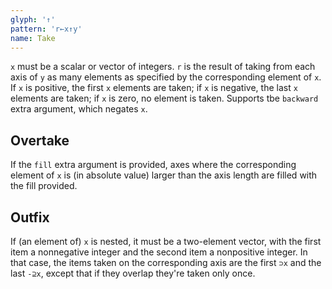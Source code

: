 ```yaml
---
glyph: '↑'
pattern: 'r←x↑y'
name: Take
---
```


`x` must be a scalar or vector of integers. `r` is the result of taking from each axis of `y` as many elements as specified by the corresponding element of `x`. If `x` is positive, the first `x` elements are taken; if `x` is negative, the last `x` elements are taken; if `x` is zero, no element is taken. Supports tbe `backward` extra argument, which negates `x`.

## Overtake

If the `fill` extra argument is provided, axes where the corresponding element of `x` is (in absolute value) larger than the axis length are filled with the fill provided.

## Outfix

<planned />

If (an element of) `x` is nested, it must be a two-element vector, with the first item a nonnegative integer and the second item a nonpositive integer. In that case, the items taken on the corresponding axis are the first `⊃x` and the last `-⊇x`, except that if they overlap they're taken only once.
